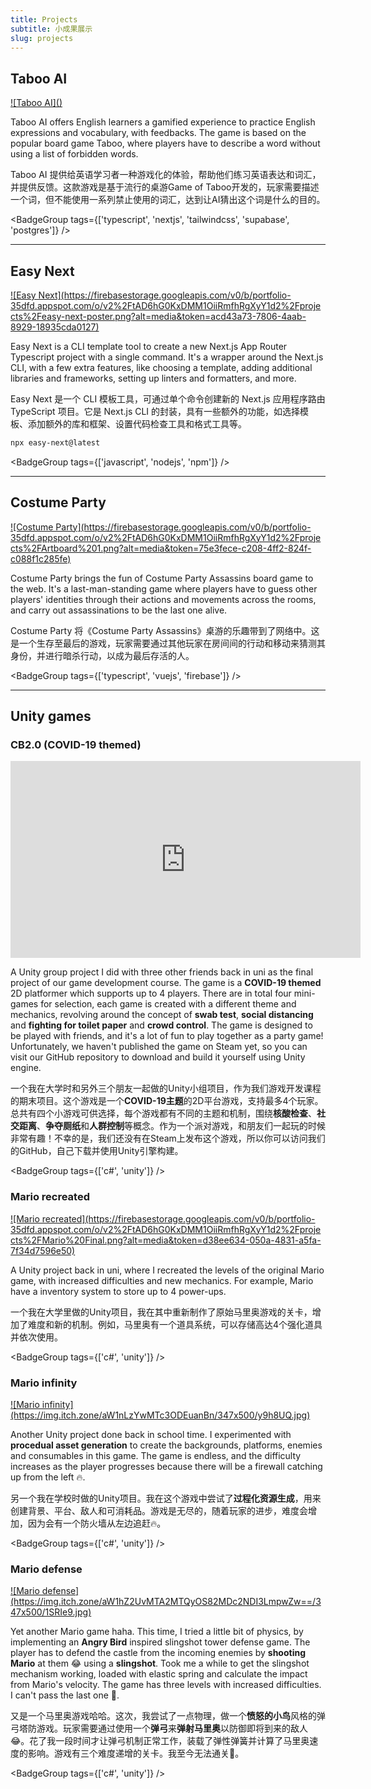 ```yaml
---
title: Projects
subtitle: 小成果展示
slug: projects
---
```


## Taboo AI

<a href="https://taboo-ai.vercel.app" target="_blank">
![Taboo AI](<https://github.com/xmliszt/resources/blob/main/taboo-ai/images/v300/poster3.0(features).png?raw=true>)
</a>

Taboo AI offers English learners a gamified experience to practice English expressions and vocabulary, with feedbacks. The game is based on the popular board game Taboo, where players have to describe a word without using a list of forbidden words.

Taboo AI 提供给英语学习者一种游戏化的体验，帮助他们练习英语表达和词汇，并提供反馈。这款游戏是基于流行的桌游Game of Taboo开发的，玩家需要描述一个词，但不能使用一系列禁止使用的词汇，达到让AI猜出这个词是什么的目的。

<ExternalActionButtonLink href='https://taboo-ai.vercel.app' />

<BadgeGroup
  tags={['typescript', 'nextjs', 'tailwindcss', 'supabase', 'postgres']}
/>

---

## Easy Next

<a href='https://www.npmjs.com/package/easy-next' target='_blank'>
  ![Easy
  Next](https://firebasestorage.googleapis.com/v0/b/portfolio-35dfd.appspot.com/o/v2%2FtAD6hG0KxDMM1OiiRmfhRgXyY1d2%2Fprojects%2Feasy-next-poster.png?alt=media&token=acd43a73-7806-4aab-8929-18935cda0127)
</a>

Easy Next is a CLI template tool to create a new Next.js App Router Typescript project with a single command. It's a wrapper around the Next.js CLI, with a few extra features, like choosing a template, adding additional libraries and frameworks, setting up linters and formatters, and more.

Easy Next 是一个 CLI 模板工具，可通过单个命令创建新的 Next.js 应用程序路由 TypeScript 项目。它是 Next.js CLI 的封装，具有一些额外的功能，如选择模板、添加额外的库和框架、设置代码检查工具和格式工具等。

```bash title="easy-next usage | easy-next使用方法"
npx easy-next@latest
```

<ExternalActionButtonLink href='https://www.npmjs.com/package/easy-next' />

<BadgeGroup tags={['javascript', 'nodejs', 'npm']} />

---

## Costume Party

<a href='https://costume-party.web.app/' target='_blank'>
  ![Costume
  Party](https://firebasestorage.googleapis.com/v0/b/portfolio-35dfd.appspot.com/o/v2%2FtAD6hG0KxDMM1OiiRmfhRgXyY1d2%2Fprojects%2FArtboard%201.png?alt=media&token=75e3fece-c208-4ff2-824f-c088f1c285fe)
</a>

Costume Party brings the fun of Costume Party Assassins board game to the web. It's a last-man-standing game where players have to guess other players' identities through their actions and movements across the rooms, and carry out assassinations to be the last one alive.

Costume Party 将《Costume Party Assassins》桌游的乐趣带到了网络中。这是一个生存至最后的游戏，玩家需要通过其他玩家在房间间的行动和移动来猜测其身份，并进行暗杀行动，以成为最后存活的人。

<ExternalActionButtonLink href='https://costume-party.web.app/' />

<BadgeGroup tags={['typescript', 'vuejs', 'firebase']} />

---

## Unity games

### CB2.0 (COVID-19 themed)

<iframe
  width='560'
  height='315'
  src='https://www.youtube.com/embed/1vXQv4OH5wU?si=Gdg-p0VlOUUx-4sd'
  title='YouTube video player'
  frameborder='0'
  allow='accelerometer; autoplay; clipboard-write; encrypted-media; gyroscope; picture-in-picture; web-share'
  allowfullscreen
></iframe>

A Unity group project I did with three other friends back in uni as the final project of our game development course. The game is a **COVID-19 themed** 2D platformer which supports up to 4 players. There are in total four mini-games for selection, each game is created with a different theme and mechanics, revolving around the concept of **swab test**, **social distancing** and **fighting for toilet paper** and **crowd control**. The game is designed to be played with friends, and it's a lot of fun to play together as a party game! Unfortunately, we haven't published the game on Steam yet, so you can visit our GitHub repository to download and build it yourself using Unity engine.

一个我在大学时和另外三个朋友一起做的Unity小组项目，作为我们游戏开发课程的期末项目。这个游戏是一个**COVID-19主题**的2D平台游戏，支持最多4个玩家。总共有四个小游戏可供选择，每个游戏都有不同的主题和机制，围绕**核酸检查**、**社交距离**、**争夺厕纸**和**人群控制**等概念。作为一个派对游戏，和朋友们一起玩的时候非常有趣！不幸的是，我们还没有在Steam上发布这个游戏，所以你可以访问我们的GitHub，自己下载并使用Unity引擎构建。

<ExternalActionButtonLink
  href='https://github.com/xmliszt/CB2.0'
  title='Download the game | 点这里下载'
/>

<BadgeGroup tags={['c#', 'unity']} />

### Mario recreated

<a href='https://xmliszt.itch.io/mario-final' target='_blank'>
  ![Mario
  recreated](https://firebasestorage.googleapis.com/v0/b/portfolio-35dfd.appspot.com/o/v2%2FtAD6hG0KxDMM1OiiRmfhRgXyY1d2%2Fprojects%2FMario%20Final.png?alt=media&token=d38ee634-050a-4831-a5fa-7f34d7596e50)
</a>

A Unity project back in uni, where I recreated the levels of the original Mario game, with increased difficulties and new mechanics. For example, Mario have a inventory system to store up to 4 power-ups.

一个我在大学里做的Unity项目，我在其中重新制作了原始马里奥游戏的关卡，增加了难度和新的机制。例如，马里奥有一个道具系统，可以存储高达4个强化道具并依次使用。

<ExternalActionButtonLink href='https://xmliszt.itch.io/mario-final' />

<BadgeGroup tags={['c#', 'unity']} />

### Mario infinity

<a href='https://xmliszt.itch.io/mario-infinity' target='_blank'>
  ![Mario
  infinity](https://img.itch.zone/aW1nLzYwMTc3ODEuanBn/347x500/y9h8UQ.jpg)
</a>

Another Unity project done back in school time. I experimented with **procedual asset generation** to create the backgrounds, platforms, enemies and consumables in this game. The game is endless, and the difficulty increases as the player progresses because there will be a firewall catching up from the left 🔥.

另一个我在学校时做的Unity项目。我在这个游戏中尝试了**过程化资源生成**，用来创建背景、平台、敌人和可消耗品。游戏是无尽的，随着玩家的进步，难度会增加，因为会有一个防火墙从左边追赶🔥。

<ExternalActionButtonLink href='https://xmliszt.itch.io/mario-infinity' />

<BadgeGroup tags={['c#', 'unity']} />

### Mario defense

<a href='https://xmliszt.itch.io/mario-defense' target='_blank'>
  ![Mario
  defense](https://img.itch.zone/aW1hZ2UvMTA2MTQyOS82MDc2NDI3LmpwZw==/347x500/1SRIe9.jpg)
</a>

Yet another Mario game haha. This time, I tried a little bit of physics, by implementing an **Angry Bird** inspired slingshot tower defense game. The player has to defend the castle from the incoming enemies by **shooting Mario** at them 😂 using a **slingshot**. Took me a while to get the slingshot mechanism working, loaded with elastic spring and calculate the impact from Mario's velocity. The game has three levels with increased difficulties. I can't pass the last one 🥵.

又是一个马里奥游戏哈哈。这次，我尝试了一点物理，做一个**愤怒的小鸟**风格的弹弓塔防游戏。玩家需要通过使用一个**弹弓**来**弹射马里奥**以防御即将到来的敌人😂。花了我一段时间才让弹弓机制正常工作，装载了弹性弹簧并计算了马里奥速度的影响。游戏有三个难度递增的关卡。我至今无法通关🥵。

<ExternalActionButtonLink href='https://xmliszt.itch.io/mario-defense' />

<BadgeGroup tags={['c#', 'unity']} />
